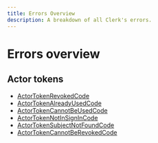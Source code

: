 ```yaml
---
title: Errors Overview
description: A breakdown of all Clerk's errors.
---
```


# Errors overview

## Actor tokens

* [ActorTokenRevokedCode](/docs/errors/actor-tokens#actor-token-revoked-code)
* [ActorTokenAlreadyUsedCode](/docs/errors/actor-tokens#actor-token-already-used-code)
* [ActorTokenCannotBeUsedCode](/docs/errors/actor-tokens#actor-token-cannot-be-used-code)
* [ActorTokenNotInSignInCode](/docs/errors/actor-tokens#actortokennotinsignincode)
* [ActorTokenSubjectNotFoundCode](/docs/errors/actor-tokens#actor-token-subject-not-found-code)
* [ActorTokenCannotBeRevokedCode](/docs/errors/actor-tokens#actor-token-cannot-be-revoked-code)